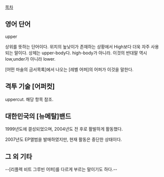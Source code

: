 [[목차]] 
== 영어 단어 ==
upper

상위를 뜻하는 단어이다. 위치의 높낮이가 존재하는 상황에서 High보다 더욱 자주 사용되는 말이다. 상체는 upper-body다. high-body가 아니라. 이것의 반대말 역시 low,under가 아니라 lower.

[어떤 마술의 금서목록]에서 나오는 [레벨 어퍼]의 어퍼가 이것을 말한다.

== 격투 기술 [어퍼컷] ==
uppercut. 해당 항목 참조.

== 대한민국의 [뉴메탈]밴드 ==
1999년도에 결성되었으며, 2004년도 전 후로 활발하게 활동했다.

2007년도 EP앨범을 발매하였지만, 현재 활동은 중단한 상태이다.

== 그 외 기타 ==

--[리플렉 비트 그루빈 어퍼]를 다르게 부르는 말이기도 하다.--
